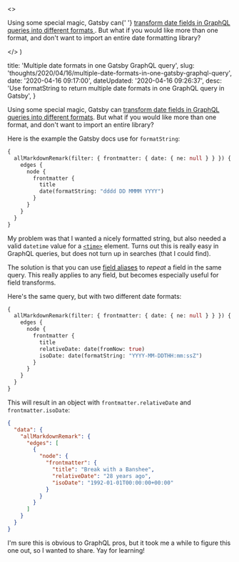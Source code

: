 

  <>
    <p>
      Using some special magic, Gatsby can{' '}
      <a href="https://www.gatsbyjs.org/docs/graphql-reference#format">
        transform date fields in GraphQL queries into different formats
      </a>
      . But what if you would like more than one format, and don't want to import
      an entire date formatting library?
    </p>
  </>
)


  title: 'Multiple date formats in one Gatsby GraphQL query',
  slug: 'thoughts/2020/04/16/multiple-date-formats-in-one-gatsby-graphql-query',
  date: '2020-04-16 09:17:00',
  dateUpdated: '2020-04-16 09:26:37',
  desc:
    'Use formatString to return multiple date formats in one GraphQL query in Gatsby',
}

Using some special magic, Gatsby can [transform date fields in GraphQL queries into different formats](https://www.gatsbyjs.org/docs/graphql-reference#format). But what if you would like more than one format, and don't want to import an entire library?

Here is the example the Gatsby docs use for `formatString`:

```graphql
{
  allMarkdownRemark(filter: { frontmatter: { date: { ne: null } } }) {
    edges {
      node {
        frontmatter {
          title
          date(formatString: "dddd DD MMMM YYYY")
        }
      }
    }
  }
}
```

My problem was that I wanted a nicely formatted string, but also needed a valid `datetime` value for a [`<time>`](https://developer.mozilla.org/en-US/docs/Web/HTML/Element/time) element. Turns out this is really easy in GraphQL queries, but does not turn up in searches (that I could find).

The solution is that you can use [field aliases](https://graphql.org/learn/queries/#aliases) to _repeat_ a field in the same query. This really applies to any field, but becomes especially useful for field transforms.

Here's the same query, but with two different date formats:

```graphql
{
  allMarkdownRemark(filter: { frontmatter: { date: { ne: null } } }) {
    edges {
      node {
        frontmatter {
          title
          relativeDate: date(fromNow: true)
          isoDate: date(formatString: "YYYY-MM-DDTHH:mm:ssZ")
        }
      }
    }
  }
}
```

This will result in an object with `frontmatter.relativeDate` and `frontmatter.isoDate`:

```json
{
  "data": {
    "allMarkdownRemark": {
      "edges": [
        {
          "node": {
            "frontmatter": {
              "title": "Break with a Banshee",
              "relativeDate": "28 years ago",
              "isoDate": "1992-01-01T00:00:00+00:00"
            }
          }
        }
      ]
    }
  }
}
```

I'm sure this is obvious to GraphQL pros, but it took me a while to figure this one out, so I wanted to share. Yay for learning!
